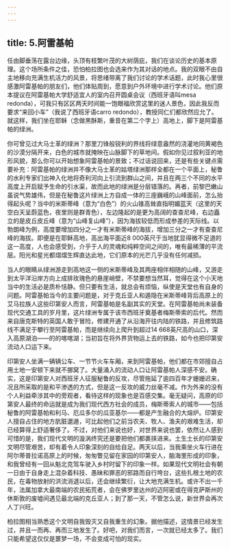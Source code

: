 ```yaml
---
---
---
```

title: 5.阿雷基帕
---




任由脚垂荡在露台边缘，头顶有枝繁叶茂的大树荫庇，我们在谈论历史的基本原理。这个场所条件之佳，恐怕柏拉图也会选来作为其对话的地点。我的双眼不由自主地移向充满生机活力的风景，将思绪带离了我们讨论的学术话题，此时我心里很感激阿雷基帕的朋友们，他们体贴周到，愿意到户外环境中进行学术讨论。他们原本提议在阿雷基帕大学舒适宜人的室内召开圆桌会议（西班牙语叫mesa redonda），可我只有区区两天时间能一饱眼福欣赏这里的迷人景色，因此我反而要求“来回小车”（我说了西班牙语carro redondo），教授同仁们都欣然应允了。就这样，我们坐在耶稣（念做黑酥斯，重音在第二个字上）高地上，脚下是阿雷基帕的绿洲。

你可曾见过大马士革的绿洲？那里刀锋般锐利的界线将绿意盎然的浇灌地同黄褐色的沙漠分隔开来，白色的城市就掩映在山脉脚下的草地间。假如你见过叙利亚的地形风貌，那么你可以开始想象阿雷基帕的景致；不过话说回来，还是有些关键点需要补充：阿雷基帕的绿洲并不像大马士革的姑塔绿洲那样全都在一个平面上，秘鲁的水利专家们出神入化地将奇利河向上引流到群山之间，并且在两三个不同的水平高度上开启赋予生命的引水渠，故而此地的绿洲是分层错落的。再者，前黎巴嫩山虽说气势雄伟，但是在秘鲁这片绿洲上方自成一体的三座巍峨的山峰面前，怎么抬得起头呢？当中的米斯蒂峰（意为“白色”）的火山锥高耸直指明媚蓝天（这里的天空白天呈蔚蓝色，夜里则是群青色），左边隆起的是更为高阔的查查尼峰，右边矗立的是皮丘皮丘峰（意为“山峰复山峰”），因为海拔较低而形成参差的天际线。以勃朗峰为例，高度要增加四分之一才有米斯蒂峰的海拔，增加三分之一才有查查尼峰的海拔。即便是在耶稣高地，高出海平面近8 000英尺于当地犹显得微不足道的这一高度，人也会感受到，介乎于人的灵魂和纯粹空间之间的，唯有最稀薄的平流层。阳光和星光都熠熠生辉直达此地，它们原本的光芒几乎没有任何减损。

当人的眼睛从绿洲游走到高地这一侧的米斯蒂峰及其两座相伴相随的山峰，又游走到太平洋沿岸方向上成排玫瑰色的悬崖峭壁，不禁要想当然耳，觉得在这个小天地当中的生活必是质朴恬静。但只要有生活，就总会有烦恼，纵使是天堂也有自身的问题。阿雷基帕当今的主要问题是，对于克丘亚人和遁隐在米斯蒂峰背后高原上的艾马拉族人这些印第安人而言，阿雷基帕是名副其实的天堂。在阿雷基帕尚未装备现代交通工具的岁月里，这片绿洲专属于该市西班牙奠基者梅斯蒂索的后代。然而来自唐克斯特的英国人敢于冒险，修建开通了从沿海开往内陆的铁路，并且修筑路线不满足于攀行至阿雷基帕，而是继续向上爬升到超过14 668英尺高的山口，深入高原湖泊——的的喀喀湖；当初旨在将外界货物运上去的铁路，如今也把印第安流动人口运下来。

印第安人坐满一辆辆公车、一节节火车车厢，来到阿雷基帕，他们都在市郊擅自占用土地一安顿下来就不挪窝了。大量涌入的流动人口让阿雷基帕人深感不安。确实，这是印第安人对西班牙人征服秘鲁的反攻，尽管拖延了逾四百年才姗姗迟来，况且所采取的是和平渗透的方式，但是这一反攻的威力丝毫不减。作为外来的没有个人利益牵涉其中的旁观者，看待这样的现象也是百感交集。毫无疑问，高原的印第安人最终的命运就是成为我们现代西方社会的成员，梅斯蒂索人的城市——包括秘鲁的阿雷基帕和利马、厄瓜多尔的瓜亚基尔——都是产生融合的大熔炉。印第安人擅自占住的地方肮脏邋遢，可比起他们之前当农夫、牧人、渔夫的艰难生活，却已经算得上舒适奢侈了。不过，对他们来说也好，对世界来说也罢，依然让人感到可惜的是，我们现代文明的漩涡终究还是要把他们都裹挟进来。土生土长的印第安文明尽管艰苦，却有着令人印象深刻的自给自足。两天以后，当我乘坐火车行进在阿尔蒂普拉诺高原上的时候，匆匆瞥见留在家园的印第安人，脑海里形成的印象，和我曾经有一回从魁北克驾车驶入乡村时留下的印象一样。如果现代文明社会有朝一日由于自身走上混杂着科技、愚昧和罪恶的邪路而自行垮台，这些扎根土地的农民，在毒物放射的洪流消退以后，还会继续繁衍，让大地充满生机。或许不出一千年，法属加拿大最南端的农民拓荒者，会在佛罗里达州的迈阿密或在得克萨斯州的休斯敦的废墟间遇见最北端的克丘亚人；到了那一天，不管怎么说，新世界会再次人丁兴旺。

柏拉图相当熟悉这个文明自我毁灭又自我重生的幻象。据他描述，这情景已经发生过，并且一而再、再而三地发生了。好吧，对我们而言，一次就已经太多了。我们只能希望这仅仅是噩梦一场，不会变成可怕的现实。